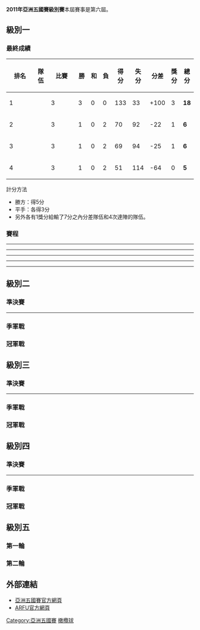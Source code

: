 {{六國錦標賽
|Name = 2013年亞洲五國賽級別賽
| image = 
| imagesize =
| caption = 
| date = 4月20日至5月13日
| countries           = {{ru|HKG}} <br> {{ru|JPN}} <br> {{ru|PHI}} <br> {{ru|KOR}} <br> {{ru|UAE}}
| champions           = {{ru|Japan}} (第6次)
| count = 
| matches = 20
| attendance =
| tries =
| top point scorer = 
| top try scorer = 
| website = [https://web.archive.org/web/20140517031310/http://asian5nations.com/ Website]
| previous year = 2012 
| previous tournament = 2012年亞洲五國賽級別賽
| next year = 2014
| next tournament = 2014年亞洲五國賽級別賽
}}

'''2011年亞洲五國賽級別賽'''本屆賽事是第六屆。

==級別一==
===最終成績===
{| class="wikitable" style="text-align: center;"
!width="4%"| 排名
!width="12%"| 隊伍
!width="4%"| 比賽 
!width="4%"| 勝 
!width="4%"| 和
!width="4%"| 負 
!width="8%"| 得分 
!width="8%"| 失分 
!width="8%"| 分差
!width="8%"| 獎分
!width="12%"| 總分
|- bgcolor=#ccffcc
|1||align=left|{{Rug|SRI}}
|3||3||0||0||133||33||+100||3||'''18'''
|-
|2||align=left|{{Rug|KAZ}}
|3||1||0||2||70||92||-22||1||'''6'''
|- 
|3||align=left|{{Rug|TPE}}
|3||1||0||2||69||94||-25||1||'''6'''
|-bgcolor=#ffcccc
|4||align=left|{{Rug|THA}}
|3||1||0||2||51||114||-64||0||'''5'''
|}

;計分方法
* 勝方：得5分
* 平手：各得3分
* 另外各有1獎分給輸了7分之內分差隊伍和4次達陣的隊伍。

===賽程===
{{rugbybox
|date= 2011年3月31日
|time= 14:00 
|home= {{ru-rt|KAZ}}
|score= 10–33
|report= [https://web.archive.org/web/20130404021007/http://www.rugbyworldcup.com/home/matches/match%3D14098/index.html 仔細]
|away= {{Rug|THA}}
|try1= [[Alexandr_Zolotukhin|Alexandr Zolotukhin]] 61'<br> [[Alexandr_Zaharov|Alexandr Zaharov]] 76''
|con1= 
|pen1= 
|drop1=
|try2= Sirichai Daothaisong,<br />Topong Boonlon,<br />Pichit Yingcharoen
|con2= Warongkorn Khamkoet 3
|pen2= Warongkorn Khamkoet 4
|drop2=
|stadium= [[Havelocks_RFC|Havelocks RFC]], [[科倫坡|科倫坡]]
|attendance= 
|referee= {{flagicon|HKG}} [[Warren_Needham|Warren Needham]]
}}

----

{{rugbybox
|date= 2011年3月31日
|time= 16:00
|home= {{ru-rt|SRI}}
|score= 39–8
|report= [https://web.archive.org/web/20130404021045/http://www.rugbyworldcup.com/home/matches/match%3D14099/index.html 仔細]
|away= {{Rug|TPE}}
|try1= [[Chamara_Dabare|Chamara Dabare]] 42'<br>[[Yoshitha_Rajapakse|Yoshitha Rajapakse]] 50'<br>[[Fazil_Marija|Fazil Marija]] 55' 61'<br>[[Sumedha_Malawana|Sumedha Malawana]] 66'
|con1= [[Rizah_Mubarak|Rizah Mubarak]] (3/4)<br>[[Roshan_Weerarathne|Roshan Weerarathne]] (1/1)
|pen1= [[Rizah_Mubarak|Rizah Mubarak]] 24' 34'
|drop1=
|try2= [[莊明晢|莊明晢]] 76'
|con2= 
|pen2= [[王智品|王智品]] 42'
|drop2=
|stadium= [[Havelocks_RFC|Havelocks RFC]], [[科倫坡|科倫坡]]
|attendance=
|referee= {{flagicon|HKG}} [[Nicholas_Long|Nicholas Long]]
}}

----
{{rugbybox
|date= 2011年4月3日
|time= 14:00
|home= {{ru-rt|KAZ}}
|score= 42 – 10
|report=[https://web.archive.org/web/20140102191936/http://www.rugbyworldcup.com/home/matches/match%3D14100/index.html 仔細]
|away= {{Rug|TPE}}
|try1=[[Alexandr_Zaharov|Alexandr Zaharov]] 12' <br>[[Daulet_Akymbekov|Daulet Akymbekov]] 21' 50' <br>[[Serek_Zhanseitov|Serek Zhanseitov]] 23'
|con1= [[Maxim_Lifontov|Maxim Lifontov]] 24' 51'
|pen1= [[Maxim_Lifontov|Maxim Lifontov]] 2' 7' 30' 64' 67' 76'
|drop1=
|try2= [[周伯嚴|周伯嚴]] 61'<br>[[陳志剛|陳志剛]] 85'
|con2=
|pen2=
|drop2=
|stadium= [[Havelocks_RFC|Havelocks RFC]], [[科倫坡|科倫坡]]
|attendance=
|referee= {{flagicon|HKG}} [[Nicholas_Long|Nicholas Long]]
}}

----
{{rugbybox
|date= 2011年4月3日
|time= 16:00
|home= {{ru-rt|SRI}}
|score=45 – 7
|report=[https://web.archive.org/web/20130507235849/http://www.rugbyworldcup.com/home/matches/match%3D14101/index.html 仔細]
|away= {{Rug|THA}}
|try1= [[Sandun_Herath|Sandun Herath]] 24' 79'<br>[[Pradeep_Liyanage|Pradeep Liyanage]] 28' 60'<br>[[Chamara_Dabare|Chamara Dabare]] 30'<br>[[Roshan_Weerarathne|Roshan Weerarathne]] 44'
|con1= [[Rizah_Mubarak|Rizah Mubarak]] (3/6)
|pen1= [[Rizah_Mubarak|Rizah Mubarak]] 11' 38' 40'
|drop1=
|try2= [[Pichit_Yingcharoen|Pichit Yingcharoen]] 75'
|con2= [[Warongkorn_Khamkoet|Warongkorn Khamkoet]] (1/1)
|pen2= [[Warongkorn_Khamkoet|Warongkorn Khamkoet]] (0/1)
|drop2=
|stadium= [[Havelocks_RFC|Havelocks RFC]], [[科倫坡|科倫坡]]
|attendance=
|referee= {{flagicon|HKG}} [[Warren_Needham|Warren Needham]]
}}

----
{{rugbybox
|date= 2011年4月6日
|time= 14:00
|home= {{ru-rt|THA}}
|score= 23–52 
|report=[https://web.archive.org/web/20130507235958/http://www.rugbyworldcup.com/home/matches/match%3D14103/index.html 仔細]
|away= {{Rug|TPE}}
|try1= [[Sumet_Thammapom|Sumet Thammapom]] 1'<br>[[Warongkorn_Khamkoet|Warongkorn Khamkoet]] 80'
|con1= [[Warongkorn_Khamkoet|Warongkorn Khamkoet]] 2' 81'
|pen1= [[Warongkorn_Khamkoet|Warongkorn Khamkoet]] 25' 31' 35'
|drop1=
|try2= [[謝秉益|謝秉益]] 11' 63'<br> [[呂惟帆|呂惟帆]] 39'<br> [[周伯嚴|周伯嚴]] 52'<br> [[潘智祥|潘智祥]] 56'<br>[[江承憲|江承憲]] 67'<br> [[何明憲|何明憲]] 73'<br>[[葉岱庭|葉岱庭]] 84'
|con2= [[王智品|王智品]] 12' 40' 68' 74' 85')
|pen2=
|drop2=
|stadium= [[Havelocks_RFC|Havelocks RFC]], [[科倫坡|科倫坡]]
|attendance=
|referee= {{flagicon|HKG}} [[Warren_Needham|Warren Needham]]
}}

----
{{rugbybox
|date= 2011年4月6日
|time= 16:00 
|home= {{ru-rt|SRI}}
|score= 49–18
|report=[https://web.archive.org/web/20130507235646/http://www.rugbyworldcup.com/home/matches/match%3D14104/index.html 仔細]
|away= {{Rug|KAZ}}
|try1= [[Sandun_Herath|Sandun Herath]] 4'<br>[[Shenal_Dias|Shenal Dias]] 26'<br>[[Pradeep_Liyanage|Pradeep Liyanage]] 40'<br>[[Sathya_Ranathunga|Sathya Ranathunga]] 41'<br>[[Fazil_Marija|Fazil Marija]] 49'<br>[[Chamara_Dabare|Chamara Dabare]] 56'
|con1= [[Rizah_Mubarak|Rizah Mubarak]] (5/6)
|pen1= [[Rizah_Mubarak|Rizah Mubarak]] 7' 20' 38'
|drop1=
|try2= [[Daulet_Akymbekov|Daulet Akymbekov]] 62'<br>[[Alexandr_Zolotukhin|Alexandr Zolotukhin]] 69'
|con2= [[Maxim_Lifontov|Maxim Lifontov]] (1/2)
|pen2= [[Maxim_Lifontov|Maxim Lifontov]] 3' 34'
|drop2=
|stadium= [[Havelocks_RFC|Havelocks RFC]], [[科倫坡|科倫坡]]
|attendance=
|referee= {{flagicon|JPN}} [[大槻卓|大槻卓]]
}}

==級別二==
{{Round4-with third
<!--Date-Place|Team 1||Team 2| -->
<!--semi finals  -->
|2013年6月4日|{{Rug|SIN}}| |{{Rug|IND}}|
|2013年6月4日|{{Rug|MAS}}| |{{Rug|IRN}}|
<!--final  -->
|2013年6月8日|| ||
<!--bronze final  -->
|2013年6月7日|| ||
|Consol=季軍戰}}

===準決賽===
{{rugbybox
|date= 2013年6月4日
|time= 15:00 
|home= {{ru-rt|SIN}}
|score=  – 
|report= [ Report]
|away= {{Rug|IND}}
|try1=
|con1= 
|pen1= 
|drop1=
|try2= 
|con2= 
|pen2= 
|drop2=
|stadium= [[八打靈再也體育場|八打靈再也體育場]], [[八打靈再也|八打靈再也]]
|attendance= 
|referee= 
}}
----
{{rugbybox
|date= 2013年6月4日
|time= 17:00 
|home= {{ru-rt|MAS}}
|score=  – 
|report= [ Report]
|away= {{Rug|IRN}}
|try1=
|con1= 
|pen1= 
|drop1=
|try2= 
|con2= 
|pen2= 
|drop2=
|stadium= [[八打靈再也體育場|八打靈再也體育場]], [[八打靈再也|八打靈再也]]
|attendance= 
|referee= 
}}

===季軍戰===
{{rugbybox
|date= 2013年6月7日
|time= 17:00
|home= 
|score=  – 
|report= 
|away= 
|try1=
|con1= 
|pen1= 
|drop1=
|try2= 
|con2= 
|pen2= 
|drop2=
|stadium= [[八打靈再也體育場|八打靈再也體育場]], [[八打靈再也|八打靈再也]]
|attendance= 
|referee= 
}}

===冠軍戰===
{{rugbybox
|date= 2013年6月8日
|time= 18:00
|home= 
|score=  – 
|report= 
|away= 
|try1=
|con1= 
|pen1= 
|drop1=
|try2= 
|con2= 
|pen2= 
|drop2=
|stadium= [[八打靈再也體育場|八打靈再也體育場]], [[八打靈再也|八打靈再也]]
|attendance= 
|referee= 
}}

== 級別三 ==
{{Round4-with third
<!--Date-Place|Team 1||Team 2| -->
<!--semi finals  -->
|2013年6月5日|{{Rug|GUM}}| |{{Rug|INA}}|
|2013年6月5日|{{Rug|CHN|name=中華人民共和國}}| |{{Rug|QAT}}|
<!--final  -->
|2013年6月8日|| ||
<!--bronze final  -->
|2013年6月7日|| ||
|Consol=季軍戰}}

===準決賽===
{{rugbybox
|date= 2013年6月5日
|time= 15:00 
|home= {{ru-rt|GUM}}
|score=  – 
|report= [ Report]
|away= {{Rug|INA}}
|try1=
|con1= 
|pen1= 
|drop1=
|try2= 
|con2= 
|pen2= 
|drop2=
|stadium= [[八打靈再也體育場|八打靈再也體育場]], [[八打靈再也|八打靈再也]]
|attendance= 
|referee= 
}}
----
{{rugbybox
|date= 2013年6月5日
|time= 17:00 
|home= {{ru-rt|CHN|name=中華人民共和國}}
|score=  – 
|report= [ Report]
|away= {{Rug|QAT}}
|try1=
|con1= 
|pen1= 
|drop1=
|try2= 
|con2= 
|pen2= 
|drop2=
|stadium= [[八打靈再也體育場|八打靈再也體育場]], [[八打靈再也|八打靈再也]]
|attendance= 
|referee= 
}}

===季軍戰===
{{rugbybox
|date= 2013年6月7日
|time= 15:00
|home= 
|score=  – 
|report= 
|away= 
|try1=
|con1= 
|pen1= 
|drop1=
|try2= 
|con2= 
|pen2= 
|drop2=
|stadium= [[八打靈再也體育場|八打靈再也體育場]], [[八打靈再也|八打靈再也]]
|attendance= 
|referee= 
}}

===冠軍戰===
{{rugbybox
|date= 2013年6月8日
|time= 16:00
|home= 
|score=  – 
|report= 
|away= 
|try1=
|con1= 
|pen1= 
|drop1=
|try2= 
|con2= 
|pen2= 
|drop2=
|stadium= [[八打靈再也體育場|八打靈再也體育場]], [[八打靈再也|八打靈再也]]
|attendance= 
|referee= 
}}

== 級別四 ==
{{Round4-with third
<!--Date-Place|Team 1||Team 2| -->
<!--semi finals  -->
|2013年5月8日 |{{Rug|LBN}}|'''35'''|{{Rug|UZB}}|25
|2013年5月8日 |{{Rug|PAK}}|'''31'''|{{Rug|LAO}}|25
<!--final  -->
|2013年5月10日 |{{Rug|LBN}}|'''45'''|{{Rug|PAK}}|12
<!--bronze final  -->
|2013年5月10日 |{{Rug|UZB}}|'''18'''|{{Rug|LAO}}|15
|Consol=季軍戰}}

=== 準決賽 ===
{{rugbybox
|date= 2013年5月8日
|time= 17:00 
|home= {{ru-rt|LBN}}
|score= 35 – 25
|report= 
|away= {{Rug|UZB}}
|try1=
|con1= 
|pen1= 
|drop1=
|try2= 
|con2= 
|pen2= 
|drop2=
|stadium= [[The_Sevens|The Sevens]], [[杜拜|杜拜]]
|attendance= 
|referee= 
}}
----
{{rugbybox
|date= 2013年5月8日
|time= 19:00 
|home= {{ru-rt|PAK}}
|score= 31 – 25
|report= 
|away= {{Rug|LAO}}
|try1=
|con1= 
|pen1= 
|drop1=
|try2= 
|con2= 
|pen2= 
|drop2=
|stadium= [[The_Sevens|The Sevens]], [[杜拜|杜拜]]
|attendance= 
|referee= 
}}

=== 季軍戰 ===
{{rugbybox
|date= 2013年5月10日
|time= 17:00
|home= {{ru-rt|UZB}}
|score= 18 – 15
|report= 
|away= {{Rug|LAO}}
|try1=
|con1= 
|pen1= 
|drop1=
|try2= 
|con2= 
|pen2= 
|drop2=
|stadium= [[The_Sevens|The Sevens]]第二球場, [[杜拜|杜拜]]
|attendance= 
|referee= 
}}

=== 冠軍戰 ===
{{rugbybox
|date= 2013年5月10日
|time= 17:00
|home= {{ru-rt|LBN}}
|score= 45 – 12
|report= 
|away= {{Rug|PAK}}
|try1=
|con1= 
|pen1= 
|drop1=
|try2= 
|con2= 
|pen2= 
|drop2=
|stadium= [[The_Sevens|The Sevens]], [[杜拜|杜拜]]
|attendance= 
|referee= 
}}

== 級別五 ==
===第一輪===
{{rugbybox
|date= 2013年7月5日
|time= 15:30
|home= {{ru-rt|KHM}}
|score=  – 
|report= 
|away= {{Rug|BRN}}
|try1=
|con1= 
|pen1= 
|drop1=
|try2= 
|con2= 
|pen2= 
|drop2=
|stadium= [[柬埔寨王家武裝部隊球場|RCAF球場]], [[金邊|金邊]]
|attendance= 
|referee= 
}}

===第二輪===
{{rugbybox
|date= 2013年7月7日
|time= 15:30
|home= {{ru-rt|KHM}}
|score=  – 
|report= 
|away= {{Rug|BRN}}
|try1=
|con1= 
|pen1= 
|drop1=
|try2= 
|con2= 
|pen2= 
|drop2=
|stadium= [[柬埔寨王家武裝部隊球場|RCAF球場]], [[金邊|金邊]]
|attendance= 
|referee= 
}}

== 外部連結 ==
* [https://web.archive.org/web/20140517031310/http://asian5nations.com/ 亞洲五國賽官方網頁]
* [http://www.arfu.com/ ARFU官方網頁]{{Wayback|url=http://www.arfu.com/ |date=20200223205515 }}

{{亞洲五國賽}}

[[Category:亞洲五國賽|Category:亞洲五國賽]]
[[Category:2013年體育|橄欖球]]